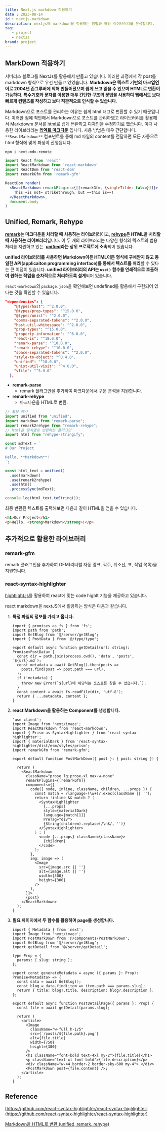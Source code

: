 ---
title: Next.js markdown 적용하기
date : 2023-08-14
id : nextjs-markdown
description: nextjs에 markdown을 적용하는 방법과 해당 라이브러리를 분석합니다.
tag: 
   - project
   - nextJs
brand: project
---


## MarkDown 적용하기

서버리스 블로그를 NextJs를 활용해서 만들고 있습니다. 이러한 과정에서 각 post를 markdown 형식으로 우선 만들고 있었습니다. **Markdown은 텍스트 기반의 마크업언어로 2004년 존그루버에 의해 만들어졌으며 쉽게 쓰고 읽을 수 있으며 HTML로 변환이 가능하다. 특수기호와 문자를 이용한 매우 간단한 구조의 문법을 사용하여 웹에서도 보다 빠르게 컨텐츠를 작성하고 보다 직관적으로 인식할 수 있습니다**. 

Markdown으로 포스트를 관리하는 이유는 쉽게 html 태그로 변환할 수 있기 때문입니다. 이러한 점에 착안해서 Markdown으로 포스트를 관리하였고 라이브러리를 활용해서 Markdowm 문서를 html로 쉽게 변환하고 디자인을 수정하기로 했습니다. 이때 사용한 라이브러리는 [**리엑트 마크다운**](https://github.com/remarkjs/react-markdown) 입니다.  사용 방법은 매우 간단합니다. `**ReactMarkdown**` 컴포넌트를 통해 md 파일의 content를 전달하면 모든 자동으로 html 형식에 맞게 파싱이 진행됩니다.

```
npm i next-mdx-remote
```

```jsx {6-9}
import React from 'react'
import ReactMarkdown from 'react-markdown'
import ReactDom from 'react-dom'
import remarkGfm from 'remark-gfm'

ReactDom.render(
  <ReactMarkdown remarkPlugins={[[remarkGfm, {singleTilde: false}]]}>
    This ~is not~ strikethrough, but ~~this is~~!
  </ReactMarkdown>,
  document.body
)
```

## **Unified, Remark, Rehype**

**[remark](https://remark.js.org/)는 마크다운을 처리할 때 사용하는 라이브러리**이고, **[rehype](https://github.com/rehypejs/rehype)은 HTML을 처리할 때 사용하는 라이브러리**입니다. 이 두 개의 라이브러리는 다양한 형식의 텍스트의 범용 처리를 지원하고 있는  **[unified](https://unifiedjs.com/)라는 상위 프로젝트에 소속**되어 있습니다.

**unified 라이브러리를 사용하면 Markdown이든 HTML이든 형식에 구애받지 않고 동일한 API(applicaiton programming interface)를 통해서 텍스트를 처리**할 수 있다는 큰 이점이 있습니다. **unified 라이브러리의 API는 `use()` 함수를 연쇄적으로 호출하여 원하는 작업을 순차적으로 처리하도록 설계**되어 있습니다. 

`react-markdown`의 `package.json`을 확인해보면 undefined를 활용해서 구현되어 있다는 것을 확인할 수 있습니다.

```json {14}
"dependencies": {
    "@types/hast": "^2.0.0",
    "@types/prop-types": "^15.0.0",
    "@types/unist": "^2.0.0",
    "comma-separated-tokens": "^2.0.0",
    "hast-util-whitespace": "^2.0.0",
    "prop-types": "^15.0.0",
    "property-information": "^6.0.0",
    "react-is": "^18.0.0",
    "remark-parse": "^10.0.0",
    "remark-rehype": "^10.0.0",
    "space-separated-tokens": "^2.0.0",
    "style-to-object": "^0.4.0",
    "unified": "^10.0.0",
    "unist-util-visit": "^4.0.0",
    "vfile": "^5.0.0"
  },
```

- **remark-parse**
    - remark 플러그인을 추가하여 마크다운에서 구문 분석을 지원합니다.
- **remark-rehype**
    - 마크다운을 HTML로 변환.

```jsx 
// 활용 예시
import unified from "unified";
import markdown from "remark-parse";
import remark2rehype from "remark-rehype";
// html을 문자열로 반환하는 플러그인
import html from "rehype-stringify";

const mdText = `
# Our Project

Hello, **Markdown**!
`;

const html_text = unified()
  .use(markdown)
  .use(remark2rehype)
  .use(html)
  .processSync(mdText);

console.log(html_text.toString());
```
최종 변환된 텍스트를 출력해보면 다음과 같이 HTML을 얻을 수 있습니다.



```html
<h1>Our Project</h1>
<p>Hello, <strong>Markdown</strong>!</p>
```

## 추가적으로 활용한 라이브러리

### remark-gfm

remark 플러그인을 추가하여 GFM(리터럴 자동 링크, 각주, 취소선, 표, 작업 목록)을 지원합니다.

### react-syntax-highlighter

[hightlight.js](https://highlightjs.readthedocs.io/en/latest/index.html)를 활용하여 react에 맞는 code highlt 기능을 제공하고 있습니다.

react markdown을 nextJS에서 활용하는 방식은 다음과 같습니다. 

1. **특정 파일의 정보를 가지고 옵니다.** 
    
    ```tsx {8-10}
    import { promises as fs } from 'fs';
    import path from 'path';
    import GetBlog from '@/server/getBlog';
    import { PostData } from '@/type/type';
    
    export default async function getDetail(url: string): Promise<PostData> {
      const dir = path.join(process.cwd(), 'data', 'posts', `${url}.md`);
      const metadata = await GetBlog().then(posts =>
        posts.find(post => post.path === url),
      );
      if (!metadata) {
        throw new Error(`${url}에 해당하는 포스트를 찾을 수 없습니다.`);
      }
      const content = await fs.readFile(dir, 'utf-8');
      return { ...metadata, content };
    }
    ```
    
2. **react Markdown을 활용하는 Component를 생성합니다.**
    
    ```tsx {3, 14-39 }
    'use client';
    import Image from 'next/image';
    import ReactMarkdown from 'react-markdown';
    import { Prism as SyntaxHighlighter } from 'react-syntax-highlighter';
    import { materialDark } from 'react-syntax-highlighter/dist/esm/styles/prism';
    import remarkGfm from 'remark-gfm';
    
    export default function PostMarkDown({ post }: { post: string }) {
    
      return (
        <ReactMarkdown
          className="prose lg:prose-xl max-w-none"
          remarkPlugins={[remarkGfm]}
          components={{
            code({ node, inline, className, children, ...props }) {
              const match = /language-(\w+)/.exec(className || '');
              return !inline && match ? (
                <SyntaxHighlighter
                  {...props}
                  style={materialDark}
                  language={match[1]}
                  PreTag="div">
                  {String(children).replace(/\n$/, '')}
                </SyntaxHighlighter>
              ) : (
                <code {...props} className={className}>
                  {children}
                </code>
              );
            },
            img: image => (
              <Image
                src={image.src || ''}
                alt={image.alt || ''}
                width={500}
                height={300}
              />
            ),
          }}>
          {post}
        </ReactMarkdown>
      );
    }
    ```
    
3. **필요 페이지에서 두 함수를 활용하여 page를 생성합니다.**
    
    ```tsx {32}
    import { Metadata } from 'next';
    import Image from 'next/image';
    import PostMarkDown from '@/components/PostMarkDown';
    import GetBlog from '@/server/getBlog';
    import getDetail from '@/server/getDetail';
    
    type Prop = {
      params: { slug: string };
    };
    
    export const generateMetadata = async ({ params }: Prop): Promise<Metadata> => {
      const data = await GetBlog();
      const blog = data.find(item => item.path === params.slug);
      return { title: blog?.title, description: blog?.description };
    };
    
    export default async function PostDetailPage({ params }: Prop) {
      const file = await getDetail(params.slug);
    
      return (
        <article>
          <Image
            className="w-full h-1/5"
            src={`/posts/${file.path}.png`}
            alt={file.title}
            width={750}
            height={300}
          />
          <h1 className="font-bold text-4xl my-2">{file.title}</h1>
          <p className="text-xl font-bold">{file.description}</p>
          <div className="w-44 border-2 border-sky-600 my-4"> </div>
          <PostMarkDown post={file.content} />;
        </article>
      );
    }
    ```
    

## Reference

[https://github.com/react-syntax-highlighter/react-syntax-highlighter](https://github.com/react-syntax-highlighter/react-syntax-highlighter)

[Markdown을 HTML로 변환 (unified, remark, rehype)](https://www.daleseo.com/unified-remark-rehype/#unified-remark-rehype)